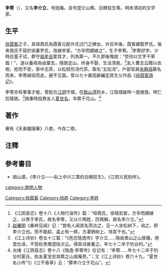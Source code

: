 '''李寄'''（{{bd|?||?|}}），又名'''李介立'''，号因庵。自号昆仑山樵、白眼狂生等。明末清初的文学家。

==生平==
[[徐霞客|徐霞客]]之子，其母周氏為霞客元配许氏过门之婢女。许氏卒後，霞客續娶罗氏。後來周氏不容於徐妻罗氏，改嫁李家，“方孕而嫡嫁之”，生子李寄。<ref>《江阴县志》卷十八《人物行谊传》载：“母周氏，徐祖宏妾，方孕而嫡嫁之，以育于李氏，故名李寄，又以介两姓，历两朝，故名李介立。”</ref>李寄好学，少時应童子试，郡守[[祖星岳|祖星岳]]愛其才，列為第一。不久即後悔說：“奈何以文字干荣哉！”，遂以養母為由棄去，隱居定山，终身不娶，生活清貧。<ref>[[赵曦明|赵曦明]]《桑梓见闻》记：“尝有人闻其名而访之，见一人坐松树下，询之，即李介立也。而不能起，盖止有一裤，方濯晒树上，待其干也。”</ref>友人曹志云贈以衣袍，拒而不受，家中无茶，以松枝煎汤代茶，取名“五松汤”。戶部官員[[张静涵|张静涵]]慕名而来，李寄越垣而走，避不见面。曾以七十歲高齡編定其生父作品《[[徐霞客游记|徐霞客游记]]》。

李寄亦有軍事才能，曾配合[[江阴|江阴]]守城，在[[敔山湾|敔山湾]]防乡，江陰城破時一度絕食。明亡后隱居。<ref>《江上诗钞》卷五十三载：“《邑志隐逸传》字介立……隐由里山之山居庵，绝意仕进，不受权贵赠遗陆次云。得其诗甚重之。年七十二卒于钓台村。”</ref>病重時投靠友人[[夏世名|夏世名]]，卒葬于花山。<ref>光绪《江阴县志》卷十八《隐逸·李寄传》仅记有：“李寄……年七十二卒于钓台村夏氏，执友夏宝忠敛葬之山居庵旁。”；又《江上诗钞》卷六十九，“夏世名小传”引《江干香草》云：“葬李介立于花山”。</ref>

==著作==
著有《天香閣隨筆》八卷，今存二卷。

==注釋==
{{reflist|2}}

==參考書目==
*胡山源，《李介立——拟上中兴三策的白眼狂生》，《江阴义民别传》。

{{DEFAULTSORT:L}}
[[Category:徐霞客|Category:徐霞客]]
[[category:南明人物|category:南明人物]]
[[Category:徐姓|Category:徐姓]]
[[Category:李姓|Category:李姓]]